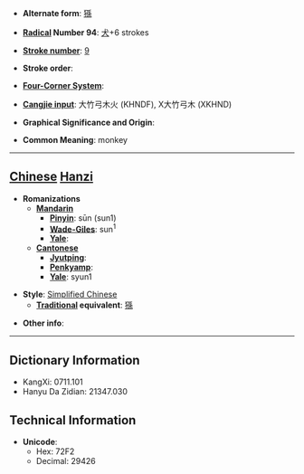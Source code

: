 * '''Alternate form''': [[猻]]

* '''[[Wiktionary:Chinese radical index| Radical]] Number 94''': [[Wiktionary:Chinese radical index 犬|犬]]+6 strokes

* '''[[Wiktionary:Chinese total strokes index|Stroke number]]''': [[Wiktionary:Chinese total strokes index 9|9]]

* '''Stroke order''': 

* '''[[Wiktionary:Chinese four corner index|Four-Corner System]]''': 

* '''[[Wiktionary:Chinese Cangjie index|Cangjie input]]''': 大竹弓木火 (KHNDF), X大竹弓木 (XKHND)

* '''Graphical Significance and Origin''': 

* '''Common Meaning''': monkey

----

== [[Chinese]] [[Hanzi]] ==

* '''Romanizations'''
** '''[[Mandarin]]'''
*** '''[[Pinyin]]''': sūn (sun1)
*** '''[[Wade-Giles]]''': sun<sup>1</sup>
*** '''[[Yale]]''': 
** '''[[Cantonese]]'''
*** '''[[Jyutping]]''':
*** '''[[Penkyamp]]''': 
*** '''[[Yale]]''': syun1

* '''Style''': [[Simplified Chinese]] 
** '''[[Traditional Chinese|Traditional]] equivalent''': [[猻]]

* '''Other info''': 

----

== Dictionary Information ==

* KangXi: 0711.101
* Hanyu Da Zidian: 21347.030

== Technical Information ==

* '''Unicode''':
** Hex: 72F2
** Decimal: 29426